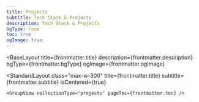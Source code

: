 ```yaml
---
title: Projects
subtitle: Tech Stack & Projects
description: Tech Stack & Projects
bgType: rose
toc: true
ogImage: true
---
```




<BaseLayout
  title={frontmatter.title}
  description={frontmatter.description}
  bgType={frontmatter.bgType}
  ogImage={frontmatter.ogImage}
>
  <StandardLayout
    class="max-w-300"
    title={frontmatter.title}
    subtitle={frontmatter.subtitle}
    isCentered={true}
  >
    <GroupView collectionType="projects" pageToc={frontmatter.toc} />
  </StandardLayout>
</BaseLayout>
